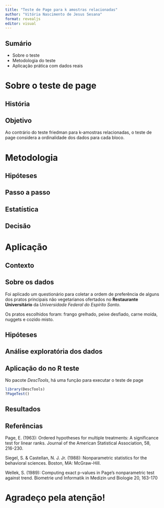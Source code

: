 ```yaml
---
title: "Teste de Page para k amostras relacionadas"
author: "Vitória Nascimento de Jesus Sesana"
format: revealjs
editor: visual
---
```


## Sumário

- Sobre o teste
- Metodologia do teste
- Aplicação prática com dados reais


# Sobre o teste de page

## História

## Objetivo

Ao contrário do teste friedman para k-amostras relacionadas, o teste de page considera a ordinalidade dos dados para cada bloco.

# Metodologia

## Hipóteses

## Passo a passo

## Estatística

## Decisão

# Aplicação

## Contexto 


## Sobre os dados

Foi aplicado um questionário para coletar a ordem de preferência de alguns dos pratos principais não vegetarianos ofertados no **Restaurante Universitário** da *Universidade Federal do Espírito Santo*.

Os pratos escolhidos foram: frango grelhado, peixe desfiado, carne moída, nuggets e cozido misto.

## Hipóteses



## Análise exploratória dos dados



## Aplicação do no R teste

No pacote *DescTools*, há uma função para executar o teste de page

```r
library(DescTools)
?PageTest()
```

## Resultados


## Referências

Page, E. (1963): Ordered hypotheses for multiple treatments: A significance test for linear ranks. Journal of the American Statistical Association, 58, 216-230.

Siegel, S. & Castellan, N. J. Jr. (1988): Nonparametric statistics for the behavioral sciences. Boston, MA: McGraw-Hill.

Wellek, S. (1989): Computing exact p-values in Page's nonparametric test against trend. Biometrie und Informatik in Medizin und Biologie 20, 163-170

# Agradeço pela atenção!